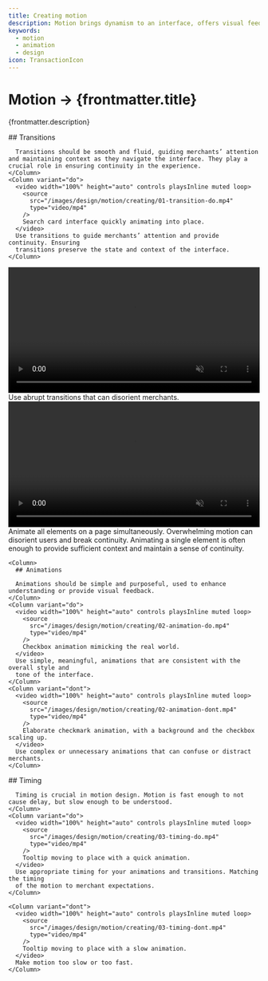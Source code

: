 ```yaml
---
title: Creating motion
description: Motion brings dynamism to an interface, offers visual feedback and aids merchants understanding the outcomes of their actions.
keywords:
  - motion
  - animation
  - design
icon: TransactionIcon
---
```


# Motion &rarr; {frontmatter.title}

<Lede>{frontmatter.description}</Lede>

<Subnav />

<Section>
  <Row variant="1-2">
    <Column>
      ## Transitions

      Transitions should be smooth and fluid, guiding merchants’ attention and maintaining context as they navigate the interface. They play a crucial role in ensuring continuity in the experience.
    </Column>
    <Column variant="do">
      <video width="100%" height="auto" controls playsInline muted loop>
        <source
          src="/images/design/motion/creating/01-transition-do.mp4"
          type="video/mp4"
        />
        Search card interface quickly animating into place.
      </video>
      Use transitions to guide merchants’ attention and provide continuity. Ensuring
      transitions preserve the state and context of the interface.
    </Column>

  </Row>
</Section>

<Row variant="1-1">
  <Column variant="dont">
    <video width="100%" height="auto" controls playsInline muted loop>
      <source
        src="/images/design/motion/creating/01-transition-dont-1.mp4"
        type="video/mp4"
      />
      Search card interface quickly animating into place.
    </video>
    Use abrupt transitions that can disorient merchants.
  </Column>
  <Column variant="dont">
    <video width="100%" height="auto" controls playsInline muted loop>
      <source
        src="/images/design/motion/creating/01-transition-dont-2.mp4"
        type="video/mp4"
      />
      Search card interface quickly animating into place.
    </video>
    Animate all elements on a page simultaneously. Overwhelming motion can disorient
    users and break continuity. Animating a single element is often enough to provide
    sufficient context and maintain a sense of continuity.
  </Column>
</Row>

<Section>
  <Row variant="1-1-1">

    <Column>
      ## Animations

      Animations should be simple and purposeful, used to enhance understanding or provide visual feedback.
    </Column>
    <Column variant="do">
      <video width="100%" height="auto" controls playsInline muted loop>
        <source
          src="/images/design/motion/creating/02-animation-do.mp4"
          type="video/mp4"
        />
        Checkbox animation mimicking the real world.
      </video>
      Use simple, meaningful, animations that are consistent with the overall style and
      tone of the interface.
    </Column>
    <Column variant="dont">
      <video width="100%" height="auto" controls playsInline muted loop>
        <source
          src="/images/design/motion/creating/02-animation-dont.mp4"
          type="video/mp4"
        />
        Elaborate checkmark animation, with a background and the checkbox scaling up.
      </video>
      Use complex or unnecessary animations that can confuse or distract merchants.
    </Column>

  </Row>
</Section>

<Section>
  <Row variant="1-1-1">
    <Column>
      ## Timing

      Timing is crucial in motion design. Motion is fast enough to not cause delay, but slow enough to be understood.
    </Column>
    <Column variant="do">
      <video width="100%" height="auto" controls playsInline muted loop>
        <source
          src="/images/design/motion/creating/03-timing-do.mp4"
          type="video/mp4"
        />
        Tooltip moving to place with a quick animation.
      </video>
      Use appropriate timing for your animations and transitions. Matching the timing
      of the motion to merchant expectations.
    </Column>

    <Column variant="dont">
      <video width="100%" height="auto" controls playsInline muted loop>
        <source
          src="/images/design/motion/creating/03-timing-dont.mp4"
          type="video/mp4"
        />
        Tooltip moving to place with a slow animation.
      </video>
      Make motion too slow or too fast.
    </Column>

  </Row>
</Section>
